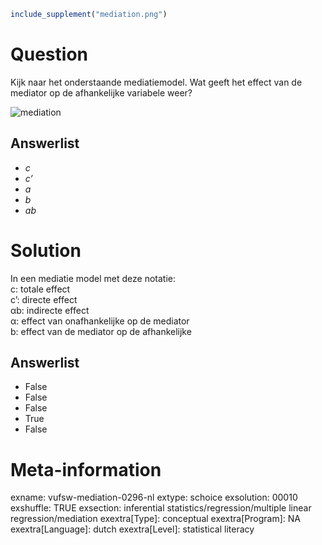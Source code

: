 ```r
include_supplement("mediation.png")
```

Question
========
Kijk naar het onderstaande mediatiemodel. Wat geeft het effect van de
mediator op de afhankelijke variabele weer?  
  
<img src="mediation.png" class="fr-fic fr-dii tvcss_2"
alt="mediation" />

Answerlist
----------
* *c*
* *c'*
* *a*
* *b*
* *ab*

Solution
========





In een mediatie model met deze notatie:  
c: totale effect  
c': directe effect  
αb: indirecte effect  
α: effect van onafhankelijke op de mediator  
b: effect van de mediator op de afhankelijke




Answerlist
----------
* False
* False
* False
* True
* False

Meta-information
================
exname: vufsw-mediation-0296-nl
extype: schoice
exsolution: 00010
exshuffle: TRUE
exsection: inferential statistics/regression/multiple linear regression/mediation
exextra[Type]: conceptual
exextra[Program]: NA
exextra[Language]: dutch
exextra[Level]: statistical literacy

